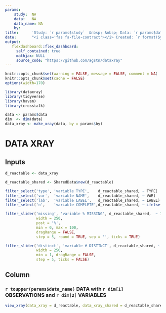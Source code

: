 ```yaml
---
params:
    study:  NA
    data:   NA
    data_name: NA
    by: 
title:      'Study: `r params$study`  &nbsp; &nbsp; Data: `r params$data_name`' 
date:       "<i class='fas fa-file-contract'></i> Created: `r format(Sys.time(),format='%A %d %b %Y  %I:%M %p %Z')`"
output: 
   flexdashboard::flex_dashboard: 
     self_contained: true
     mathjax: NULL
     source_code: "https://github.com/agstn/dataxray" 
---
```


```{=html}
<style collection="text/css">

.main-container {
max-width:    1200px;
margin-left:  auto;
margin-right: auto;}

.hidden-column-headers .rt-thead {
position: absolute;
width: 1px;
height: 1px;
padding: 0;
margin: -1px;
overflow: hidden;
clip: rect(0, 0, 0, 0);
border: 0;
}

.rt-search{
align-self: baseline;
width: 400px;
margin-bottom: 0px;
}

svg.main-svg{
overflow:visible !important;
}
</style>
```


```r
knitr::opts_chunk$set(warning = FALSE, message = FALSE, comment = NA)
knitr::opts_chunk$set(cache = FALSE)
options(width=170)
```

```r
library(dataxray)
library(tidyverse)
library(haven)
library(crosstalk)
```

```r
data <- params$data
dim  <- dim(data)
data_xray <- make_xray(data, by = params$by)
```

# DATA XRAY {#main}

Inputs {.sidebar data-width=300}
-------------------------------------

```r
d_reactable <- data_xray   

d_reactable_shared <- SharedData$new(d_reactable)

filter_select('type', 'variable TYPE',    d_reactable_shared, ~ TYPE)
filter_select('var',  'variable NAME',    d_reactable_shared, ~ VAR)
filter_select('lab',  'variable LABEL',   d_reactable_shared, ~ LABEL)
filter_select('n',    'variable COMPLETE',d_reactable_shared, ~ ifelse(n == dim[1], 'YES', 'NO'))

filter_slider('missing', 'variable % MISSING', d_reactable_shared,  ~ 100*(missing/dim[1]),
              width = 250,
              post = '%',
              min = 0, max = 100,
              dragRange = FALSE,
              step = 5, round = TRUE, sep = '', ticks = TRUE)

filter_slider('distinct', 'variable # DISTINCT', d_reactable_shared, ~ distinct,
              width = 250,
              min = 1, dragRange = FALSE,
              step = 5, ticks = FALSE)
```


Column
-------------------------------------
### <i class='fas fa-th'></i> **`r toupper(params$data_name)`** DATA with **`r dim[1]`** OBSERVATIONS and **`r dim[2]`** VARIABLES  

```r
view_xray(data_xray = d_reactable, data_xray_shared = d_reactable_shared, by = params$by)
```
